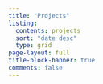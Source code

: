 ```yaml
---
title: "Projects"
listing:
  contents: projects
  sort: "date desc"
  type: grid
page-layout: full
title-block-banner: true
comments: false
---
```

